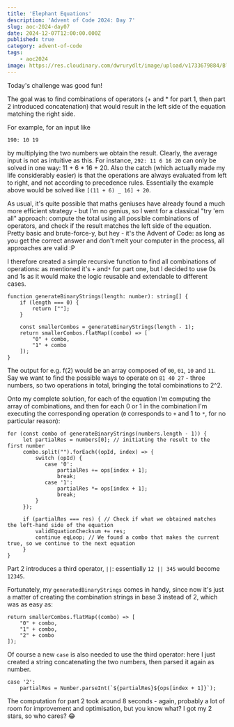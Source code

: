 ```yaml
---
title: 'Elephant Equations'
description: 'Advent of Code 2024: Day 7'
slug: aoc-2024-day07
date: 2024-12-07T12:00:00.000Z
published: true
category: advent-of-code
tags:
    - aoc2024
image: https://res.cloudinary.com/dwrurydlt/image/upload/v1733679884/Blog/2024-day-7_pmmmlk.webp
---
```


Today's challenge was good fun!

The goal was to find combinations of operators (+ and \* for part 1, then part 2 introduced concatenation) that would result in the left side of the equation matching the right side.

For example, for an input like

```
190: 10 19
```

by multiplying the two numbers we obtain the result.
Clearly, the average input is not as intuitive as this. For instance, `292: 11 6 16 20` can only be solved in one way: 11 + 6 \* 16 + 20.
Also the catch (which actually made my life considerably easier) is that the operations are always evaluated from left to right, and not according to precedence rules. Essentially the example above would be solved like `[(11 + 6) _ 16] + 20`.

As usual, it's quite possible that maths geniuses have already found a much more efficient strategy - but I'm no genius, so I went for a classical "try 'em all" approach: compute the total using all possible combinations of operators, and check if the result matches the left side of the equation. Pretty basic and brute-force-y, but hey - it's the Advent of Code: as long as you get the correct answer and don't melt your computer in the process, all approaches are valid :P

I therefore created a simple recursive function to find all combinations of operations: as mentioned it's `+` and`*` for part one, but I decided to use 0s and 1s as it would make the logic reusable and extendable to different cases.

```
function generateBinaryStrings(length: number): string[] {
    if (length === 0) {
        return [""];
    }

    const smallerCombos = generateBinaryStrings(length - 1);
    return smallerCombos.flatMap((combo) => [
        "0" + combo,
        "1" + combo
    ]);
}
```

The output for e.g. f(2) would be an array composed of `00`, `01`, `10` and `11`.
Say we want to find the possible ways to operate on `81 40 27` - three numbers, so two operations in total, bringing the total combinations to 2^2.

Onto my complete solution, for each of the equation I'm computing the array of combinations, and then for each 0 or 1 in the combination I'm executing the corresponding operation (`0` corresponds to `+` and 1 to `*`, for no particular reason):

```
for (const combo of generateBinaryStrings(numbers.length - 1)) {
     let partialRes = numbers[0]; // initiating the result to the first number
     combo.split("").forEach((opId, index) => {
         switch (opId) {
            case '0':
                partialRes += ops[index + 1];
                break;
            case '1':
                partialRes *= ops[index + 1];
                break;
         }
     });

     if (partialRes === res) { // Check if what we obtained matches the left-hand side of the equation
         validEquationChecksum += res;
         continue eqLoop; // We found a combo that makes the current true, so we continue to the next equation
     }
}
```

Part 2 introduces a third operator, `||`: essentially `12 || 345` would become `12345`.

Fortunately, my `generatedBinaryStrings` comes in handy, since now it's just a matter of creating the combination strings in base 3 instead of 2, which was as easy as:

```
return smallerCombos.flatMap((combo) => [
    "0" + combo,
    "1" + combo,
    "2" + combo
]);
```

Of course a new `case` is also needed to use the third operator: here I just created a string concatenating the two numbers, then parsed it again as number.

```
case '2':
    partialRes = Number.parseInt(`${partialRes}${ops[index + 1]}`);
```

The computation for part 2 took around 8 seconds - again, probably a lot of room for improvement and optimisation, but you know what? I got my 2 stars, so who cares? 😂
